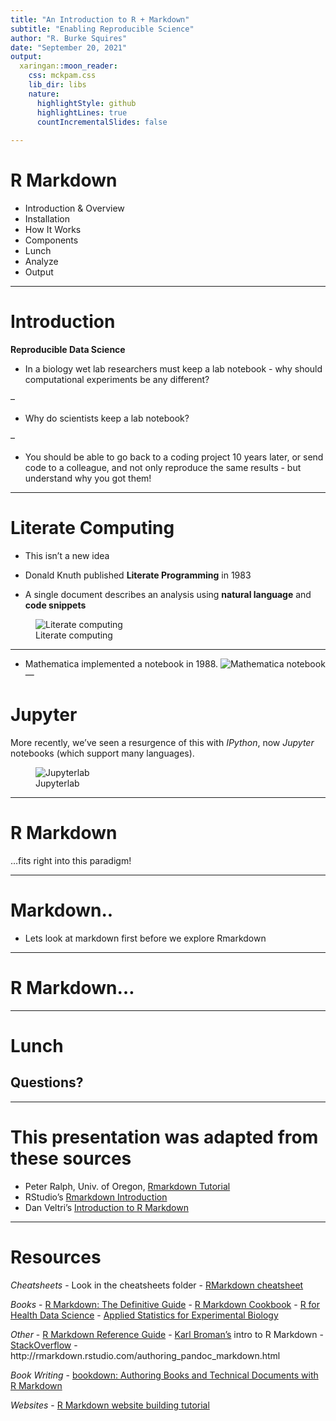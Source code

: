 ```yaml
---
title: "An Introduction to R + Markdown"
subtitle: "Enabling Reproducible Science"
author: "R. Burke Squires"
date: "September 20, 2021"
output:
  xaringan::moon_reader:
    css: mckpam.css
    lib_dir: libs
    nature:
      highlightStyle: github
      highlightLines: true
      countIncrementalSlides: false
      
---
```


# R Markdown

-	Introduction & Overview
-	Installation
-	How It Works 
-	Components
  - Lunch
-	Analyze
-	Output


---

# Introduction

**Reproducible Data Science**

- In a biology wet lab researchers must keep a lab notebook - why should computational experiments be any different?

--

- Why do scientists keep a lab notebook?

--

- You should be able to go back to a coding project 10 years later, or send code to a colleague, and not only reproduce the same results - but understand why you got them!

---

# Literate Computing

- This isn’t a new idea

- Donald Knuth published **Literate Programming** in 1983

- A single document describes an analysis using **natural language** and **code snippets**

![Literate  computing](images/literate-computing.png)

---

- Mathematica implemented a notebook in 1988.
![Mathematica notebook](images/1988_MathematicaGetsReady_zoom1.jpg)
---

# Jupyter

More recently, we’ve seen a resurgence of this with *IPython*, now *Jupyter* notebooks (which support many languages).

![Jupyterlab](images/labpreview.png)

---

# R Markdown 

...fits right into this paradigm!

---

# Markdown..

- Lets look at markdown first before we explore Rmarkdown

---

# R Markdown...

---

# Lunch

## Questions?


---

# This presentation was adapted from these sources

- Peter Ralph, Univ. of Oregon, [Rmarkdown Tutorial](https://github.com/petrelharp/r-markdown-tutorial)
- RStudio's [Rmarkdown Introduction](https://rmarkdown.rstudio.com/lesson-1.html)
- Dan Veltri's [Introduction to R Markdown](https://bioinformatics.niaid.nih.gov/resources#10.4.4)

---

# Resources

*Cheatsheets*
- Look in the cheatsheets folder
  - [RMarkdown cheatsheet](cheatsheeets/rmarkdown-reference.pdf)
  
*Books*
- [R Markdown: The Definitive Guide](https://bookdown.org/yihui/rmarkdown/)
- [R Markdown Cookbook](https://bookdown.org/yihui/rmarkdown-cookbook/)
- [R for Health Data Science](https://argoshare.is.ed.ac.uk/healthyr_book/the-anatomy-of-a-notebook-r-markdown-file.html)
- [Applied Statistics for Experimental Biology](https://www.middleprofessor.com/files/applied-biostatistics_bookdown/_book/)

*Other*
- [R Markdown Reference Guide](https://www.rstudio.com/wp-content/uploads/2015/03/rmarkdown-reference.pdf)
- [Karl Broman's](http://kbroman.org/knitr_knutshell/pages/Rmarkdown.html) intro to R Markdown
- [Stack](http://stackoverflow.com/questions/tagged/rmarkdown)[Overflow](http://stackoverflow.com/questions/tagged/knitr)
- http://rmarkdown.rstudio.com/authoring_pandoc_markdown.html

*Book Writing*
- [bookdown: Authoring Books and Technical Documents with R Markdown](https://bookdown.org/yihui/bookdown/)

*Websites*
- [R Markdown website building tutorial](https://www.emilyzabor.com/tutorials/rmarkdown_websites_tutorial.html)
